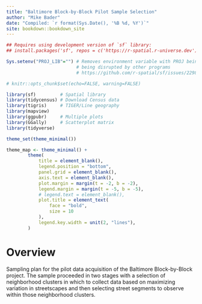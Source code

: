```yaml
---
title: "Baltimore Block-by-Block Pilot Sample Selection"
author: "Mike Bader"
date: "Compiled: `r format(Sys.Date(), '%B %d, %Y')`"
site: bookdown::bookdown_site
---
```


```r
## Requires using development version of `sf` library:
## install.packages('sf', repos = c('https://r-spatial.r-universe.dev'))

Sys.setenv("PROJ_LIB"="") # Removes environment variable with PROJ being 
                          # being disrupted by other programs
                          # https://github.com/r-spatial/sf/issues/2298#issuecomment-1867563910

# knitr::opts_chunk$set(echo=FALSE, warning=FALSE)

```

```r
library(sf)         # Spatial library
library(tidycensus) # Download Census data
library(tigris)     # TIGER/Line geography
library(mapview)
library(ggpubr)     # Multiple plots
library(GGally)     # Scatterplot matrix
library(tidyverse)  

theme_set(theme_minimal())

theme_map <- theme_minimal() +
        theme(
            title = element_blank(),
            legend.position = "bottom",
            panel.grid = element_blank(),
            axis.text = element_blank(),
            plot.margin = margin(t = -2, b = -2),
            legend.margin = margin(t = -5, b = -5),
            # legend.text = element_blank(),
            plot.title = element_text(
                face = "bold",
                size = 10
            ),
            legend.key.width = unit(2, "lines"),
        )
```

# Overview

Sampling plan for the pilot data acquisition of the Baltimore Block-by-Block project. The sample proceeded in two stages with a selection of neighborhood clusters in which to collect data based on maximizing variation in streetscapes and then selecting street segments to observe within those neighborhood clusters. 